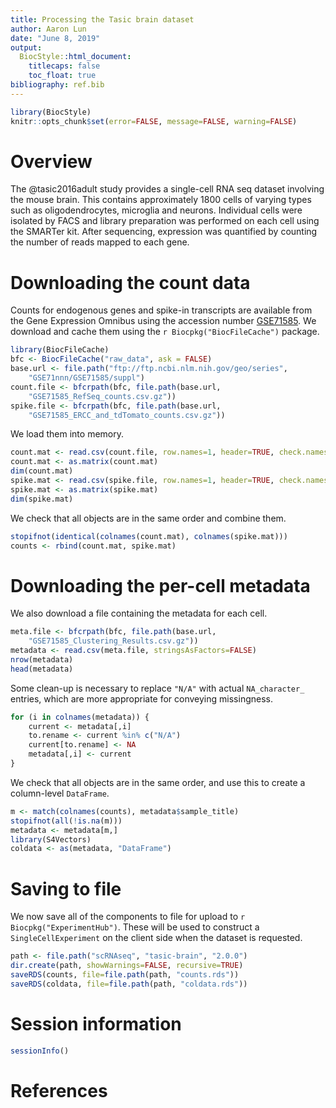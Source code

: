 ```yaml
---
title: Processing the Tasic brain dataset
author: Aaron Lun
date: "June 8, 2019"
output:
  BiocStyle::html_document:
    titlecaps: false
    toc_float: true
bibliography: ref.bib
---
```


```r
library(BiocStyle)
knitr::opts_chunk$set(error=FALSE, message=FALSE, warning=FALSE)
```

# Overview

The @tasic2016adult study provides a single-cell RNA seq dataset involving the mouse brain. 
This contains approximately 1800 cells of varying types such as oligodendrocytes, microglia and neurons.
Individual cells were isolated by FACS and library preparation was performed on each cell using the SMARTer kit.
After sequencing, expression was quantified by counting the number of reads mapped to each gene.

# Downloading the count data

Counts for endogenous genes and spike-in transcripts are available from the Gene Expression Omnibus
using the accession number [GSE71585](https://www.ncbi.nlm.nih.gov/geo/query/acc.cgi?acc=GSE71585).
We download and cache them using the `r Biocpkg("BiocFileCache")` package.

```r
library(BiocFileCache)
bfc <- BiocFileCache("raw_data", ask = FALSE)
base.url <- file.path("ftp://ftp.ncbi.nlm.nih.gov/geo/series",
    "GSE71nnn/GSE71585/suppl")
count.file <- bfcrpath(bfc, file.path(base.url,
    "GSE71585_RefSeq_counts.csv.gz"))
spike.file <- bfcrpath(bfc, file.path(base.url,
    "GSE71585_ERCC_and_tdTomato_counts.csv.gz"))
```

We load them into memory.

```r
count.mat <- read.csv(count.file, row.names=1, header=TRUE, check.names=FALSE)
count.mat <- as.matrix(count.mat)
dim(count.mat)
spike.mat <- read.csv(spike.file, row.names=1, header=TRUE, check.names=FALSE)
spike.mat <- as.matrix(spike.mat)
dim(spike.mat)
```

We check that all objects are in the same order and combine them.

```r
stopifnot(identical(colnames(count.mat), colnames(spike.mat)))
counts <- rbind(count.mat, spike.mat)
```

# Downloading the per-cell metadata

We also download a file containing the metadata for each cell.

```r
meta.file <- bfcrpath(bfc, file.path(base.url,
    "GSE71585_Clustering_Results.csv.gz"))
metadata <- read.csv(meta.file, stringsAsFactors=FALSE)
nrow(metadata)
head(metadata)
```

Some clean-up is necessary to replace `"N/A"` with actual `NA_character_` entries, 
which are more appropriate for conveying missingness.

```r
for (i in colnames(metadata)) {
    current <- metadata[,i]
    to.rename <- current %in% c("N/A")
    current[to.rename] <- NA
    metadata[,i] <- current
}
```

We check that all objects are in the same order, and use this to create a column-level `DataFrame`.

```r
m <- match(colnames(counts), metadata$sample_title)
stopifnot(all(!is.na(m)))
metadata <- metadata[m,]
library(S4Vectors)
coldata <- as(metadata, "DataFrame")
```

# Saving to file 

We now save all of the components to file for upload to `r Biocpkg("ExperimentHub")`.
These will be used to construct a `SingleCellExperiment` on the client side when the dataset is requested.

```r
path <- file.path("scRNAseq", "tasic-brain", "2.0.0")
dir.create(path, showWarnings=FALSE, recursive=TRUE)
saveRDS(counts, file=file.path(path, "counts.rds"))
saveRDS(coldata, file=file.path(path, "coldata.rds"))
```

# Session information

```r
sessionInfo()
```

# References
